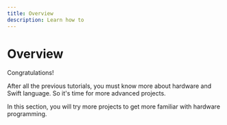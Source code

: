 ```yaml
---
title: Overview
description: Learn how to
---
```


# Overview

Congratulations! 

After all the previous tutorials, you must know more about hardware and Swift language. So it's time for more advanced projects. 

In this section, you will try more projects to get more familiar with hardware programming. 



<DocCardList items={useCurrentSidebarCategory().items}/>
